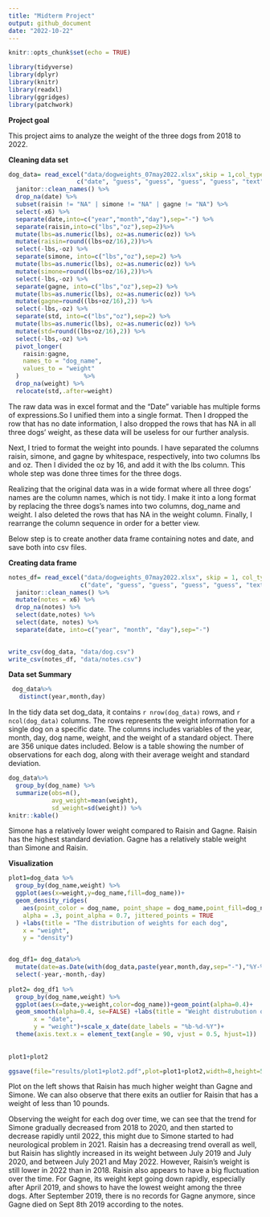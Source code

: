 ```yaml
---
title: "Midterm Project"
output: github_document
date: "2022-10-22"
---
```


```r
knitr::opts_chunk$set(echo = TRUE)
```

```r
library(tidyverse)
library(dplyr)
library(knitr)
library(readxl)
library(ggridges)
library(patchwork)
```
**Project goal**

This project aims to analyze the weight of the three dogs from 2018 to 2022.

**Cleaning data set**
```r
dog_data= read_excel("data/dogweights_07may2022.xlsx",skip = 1,col_types = 
                   c("date", "guess", "guess", "guess", "guess", "text")) %>% 
  janitor::clean_names() %>% 
  drop_na(date) %>% 
  subset(raisin != "NA" | simone != "NA" | gagne != "NA") %>% 
  select(-x6) %>% 
  separate(date,into=c("year","month","day"),sep="-") %>% 
  separate(raisin,into=c("lbs","oz"),sep=2)%>%
  mutate(lbs=as.numeric(lbs), oz=as.numeric(oz)) %>%
  mutate(raisin=round((lbs+oz/16),2))%>%
  select(-lbs,-oz) %>%
  separate(simone, into=c("lbs","oz"),sep=2) %>%
  mutate(lbs=as.numeric(lbs), oz=as.numeric(oz)) %>%
  mutate(simone=round((lbs+oz/16),2))%>%
  select(-lbs,-oz) %>%
  separate(gagne, into=c("lbs","oz"),sep=2) %>%
  mutate(lbs=as.numeric(lbs), oz=as.numeric(oz)) %>%
  mutate(gagne=round((lbs+oz/16),2)) %>%
  select(-lbs,-oz) %>% 
  separate(std, into=c("lbs","oz"),sep=2) %>%
  mutate(lbs=as.numeric(lbs), oz=as.numeric(oz)) %>%
  mutate(std=round((lbs+oz/16),2)) %>%
  select(-lbs,-oz) %>% 
  pivot_longer(
    raisin:gagne,
    names_to = "dog_name",
    values_to = "weight"
  )                  %>%
  drop_na(weight) %>%
  relocate(std,.after=weight)

```
The raw data was in excel format and the “Date” variable has multiple forms of expressions.So I unified them into 
a single format. Then I dropped the row that has no date information, I also dropped the rows that has NA in all three dogs'
weight, as these data will be useless for our further analysis. 

Next, I tried to format the weight into pounds. I have separated the columns raisin, simone, and gagne by whitespace, 
respectively, into two columns lbs and oz. Then I divided the oz by 16, and add it with the lbs column. This whole step was done three times for the three dogs. 

Realizing that the original data was in a wide format where all three dogs’ names are the column names, which is not tidy. I make it into a long format by replacing the three dogs's names into two columns, dog_name and weight. I also deleted the rows that has NA in the weight column. Finally, I rearrange the column sequence in order for a better view.

Below step is to create another data frame containing notes and date, and save both into csv files.


**Creating data frame**
```r
notes_df= read_excel("data/dogweights_07may2022.xlsx", skip = 1, col_types = 
                    c("date", "guess", "guess", "guess", "guess", "text")) %>% 
  janitor::clean_names() %>% 
  mutate(notes = x6) %>%
  drop_na(notes) %>%
  select(date,notes) %>%
  select(date, notes) %>% 
  separate(date, into=c("year", "month", "day"),sep="-")
  
```

```r
write_csv(dog_data, "data/dog.csv")
write_csv(notes_df, "data/notes.csv")
```

**Data set Summary**
```r
 dog_data%>%
   distinct(year,month,day)
```
In the tidy data set dog_data, it contains `r nrow(dog_data)` rows, and `r ncol(dog_data)` columns. The rows represents the weight 
information for a single dog on a specific date. The columns includes variables of the year, month, day, dog name, weight, and the weight of a standard object. There are 356 unique dates included. Below is a table showing the number of observations for each dog, along with their average weight and standard deviation.
```r
dog_data%>%
  group_by(dog_name) %>%
  summarize(obs=n(),
            avg_weight=mean(weight),
            sd_weight=sd(weight)) %>%
knitr::kable()

```
Simone has a relatively lower weight compared to Raisin and Gagne. Raisin has the highest standard deviation. Gagne has a relatively stable weight than Simone and Raisin. 

**Visualization**

```r
plot1=dog_data %>%
  group_by(dog_name,weight) %>%
  ggplot(aes(x=weight,y=dog_name,fill=dog_name))+
  geom_density_ridges(
    aes(point_color = dog_name, point_shape = dog_name,point_fill=dog_name),
    alpha = .3, point_alpha = 0.7, jittered_points = TRUE
  ) +labs(title = "The distribution of weights for each dog",
    x = "weight",
    y = "density")


dog_df1= dog_data%>%
  mutate(date=as.Date(with(dog_data,paste(year,month,day,sep="-"),"%Y-%m-%d")))%>%
  select(-year,-month,-day) 
 
plot2= dog_df1 %>%
  group_by(dog_name,weight) %>%
  ggplot(aes(x=date,y=weight,color=dog_name))+geom_point(alpha=0.4)+ 
  geom_smooth(alpha=0.4, se=FALSE) +labs(title = "Weight distrubution over time",
       x = "date",
       y = "weight")+scale_x_date(date_labels = "%b-%d-%Y")+
  theme(axis.text.x = element_text(angle = 90, vjust = 0.5, hjust=1))
                                        
  
plot1+plot2

ggsave(file="results/plot1+plot2.pdf",plot=plot1+plot2,width=8,height=5)

```
Plot on the left shows that Raisin has much higher weight than Gagne and Simone. We can also observe that there exits an outlier for Raisin that has a weight of less than 10 pounds. 

Observing the weight for each dog over time, we can see that the trend for Simone gradually decreased from 2018 to 2020, and then started
to decrease rapidly until 2022, this might due to Simone started to had neurological problem in 2021. Raisin has a decreasing trend overall as well, but Raisin has slightly increased in its weight between July 2019 and July 2020, and between July 2021 and May 2022. However, Raisin's weight is still lower in 2022 than in 2018. Raisin also appears to have a big fluctuation over the time. For Gagne, its weight kept going down rapidly, especially after April 2019, and shows to have the lowest weight among the three dogs. After September 2019, there is no records for Gagne anymore, since Gagne died on Sept 8th 2019 according to the notes.
